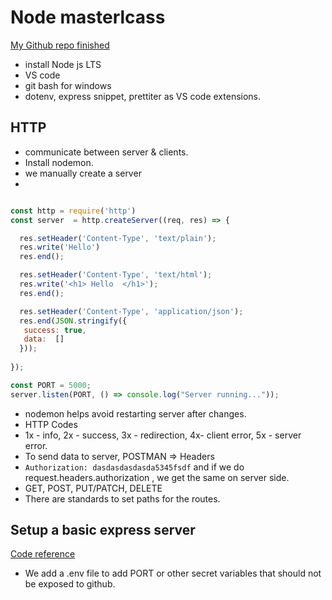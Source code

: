# Node masterlcass

[My Github repo finished](https://github.com/harikrishkk/devcamper_api)

- install Node js LTS 
- VS code 
- git bash for windows 
- dotenv, express snippet, prettiter as VS code extensions. 

## HTTP 

- communicate between server & clients.
- Install nodemon.
- we manually create a server
- 
```js

const http = require('http')
const server  = http.createServer((req, res) => {

  res.setHeader('Content-Type', 'text/plain'); 
  res.write('Hello')
  res.end();

  res.setHeader('Content-Type', 'text/html'); 
  res.write('<h1> Hello  </h1>');
  res.end();

  res.setHeader('Content-Type', 'application/json');
  res.end(JSON.stringify({
   success: true,
   data:  []
  }));
  
});

const PORT = 5000;
server.listen(PORT, () => console.log("Server running..."));

```
- nodemon helps avoid restarting server after changes.
- HTTP Codes
- 1x - info, 2x - success, 3x - redirection, 4x- client error, 5x - server error.
- To send data to server, POSTMAN => Headers
- `Authorization: dasdasdasdasda5345fsdf` and if we do request.headers.authorization , we get the same on server side.
- GET, POST, PUT/PATCH, DELETE
- There are standards to set paths for the routes.

## Setup a basic express server

[Code reference](https://github.com/harikrishkk/devcamper_api/commit/b9a09530b2e2a3b88a65d1ec9ad82bfc59ca2e36)
- We add a .env file to add PORT or other secret variables that should not be exposed to github.
